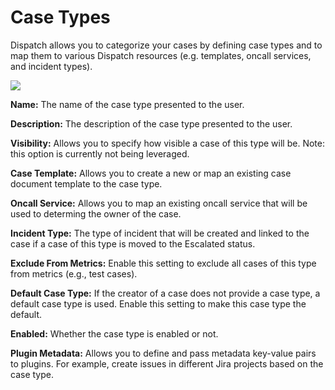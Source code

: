 # Case Types

Dispatch allows you to categorize your cases by defining case types and to map them to various Dispatch resources (e.g. templates, oncall services, and incident types).

![](/img/admin-ui-case-types.png)

**Name:** The name of the case type presented to the user.

**Description:** The description of the case type presented to the user.

**Visibility:** Allows you to specify how visible a case of this type will be. Note: this option is currently not being leveraged.

**Case Template:** Allows you to create a new or map an existing case document template to the case type.

**Oncall Service:** Allows you to map an existing oncall service that will be used to determing the owner of the case.

**Incident Type:** The type of incident that will be created and linked to the case if a case of this type is moved to the Escalated status.

**Exclude From Metrics:** Enable this setting to exclude all cases of this type from metrics (e.g., test cases).

**Default Case Type:** If the creator of a case does not provide a case type, a default case type is used. Enable this setting to make this case type the default.

**Enabled:** Whether the case type is enabled or not.

**Plugin Metadata:** Allows you to define and pass metadata key-value pairs to plugins. For example, create issues in different Jira projects based on the case type.
